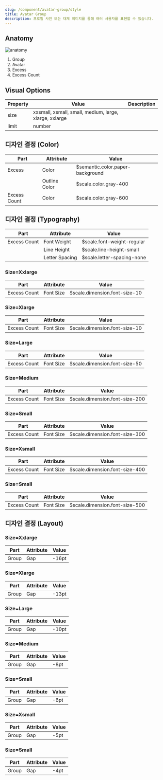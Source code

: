 ```yaml
---
slug: /component/avatar-group/style
title: Avatar Group
description: 프로필 사진 또는 대체 이미지를 통해 여러 사용자를 표현할 수 있습니다.
---
```


## Anatomy

![anatomy](./anatomy.png)

1. Group
2. Avatar
3. Excess
4. Excess Count

## Visual Options

| Property | Value                                                  | Description |
| -------- | ------------------------------------------------------ | ----------- |
| size     | xxsmall, xsmall, small, medium, large, xlarge, xxlarge |             |
| limit    | number                                                 |             |

## 디자인 결정 (Color)

| Part         | Attribute     | Value                            |
| ------------ | ------------- | -------------------------------- |
| Excess       | Color         | $semantic.color.paper-background |
|              | Outline Color | $scale.color.gray-400            |
| Excess Count | Color         | $scale.color.gray-600            |

## 디자인 결정 (Typography)

| Part         | Attribute      | Value                      |
| ------------ | -------------- | -------------------------- |
| Excess Count | Font Weight    | $scale.font-weight-regular |
|              | Line Height    | $scale.line-height-small   |
|              | Letter Spacing | $scale.letter-spacing-none |

### Size=Xxlarge

| Part         | Attribute | Value                         |
| ------------ | --------- | ----------------------------- |
| Excess Count | Font Size | $scale.dimension.font-size-10 |

### Size=Xlarge

| Part         | Attribute | Value                         |
| ------------ | --------- | ----------------------------- |
| Excess Count | Font Size | $scale.dimension.font-size-10 |

### Size=Large

| Part         | Attribute | Value                         |
| ------------ | --------- | ----------------------------- |
| Excess Count | Font Size | $scale.dimension.font-size-50 |

### Size=Medium

| Part         | Attribute | Value                          |
| ------------ | --------- | ------------------------------ |
| Excess Count | Font Size | $scale.dimension.font-size-200 |

### Size=Small

| Part         | Attribute | Value                          |
| ------------ | --------- | ------------------------------ |
| Excess Count | Font Size | $scale.dimension.font-size-300 |

### Size=Xsmall

| Part         | Attribute | Value                          |
| ------------ | --------- | ------------------------------ |
| Excess Count | Font Size | $scale.dimension.font-size-400 |

### Size=Small

| Part         | Attribute | Value                          |
| ------------ | --------- | ------------------------------ |
| Excess Count | Font Size | $scale.dimension.font-size-500 |

## 디자인 결정 (Layout)

### Size=Xxlarge

| Part  | Attribute | Value |
| ----- | --------- | ----- |
| Group | Gap       | -16pt |

### Size=Xlarge

| Part  | Attribute | Value |
| ----- | --------- | ----- |
| Group | Gap       | -13pt |

### Size=Large

| Part  | Attribute | Value |
| ----- | --------- | ----- |
| Group | Gap       | -10pt |

### Size=Medium

| Part  | Attribute | Value |
| ----- | --------- | ----- |
| Group | Gap       | -8pt  |

### Size=Small

| Part  | Attribute | Value |
| ----- | --------- | ----- |
| Group | Gap       | -6pt  |

### Size=Xsmall

| Part  | Attribute | Value |
| ----- | --------- | ----- |
| Group | Gap       | -5pt  |

### Size=Small

| Part  | Attribute | Value |
| ----- | --------- | ----- |
| Group | Gap       | -4pt  |
